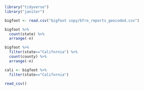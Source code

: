 ```r
library("tidyverse")
library("janitor")
```


```r
bigfoot <- read.csv("bigfoot copy/bfro_reports_geocoded.csv")
```

```r
bigfoot %>%
  count(state) %>%
  arrange(-n)
```

```r
bigfoot %>%
  filter(state=="California") %>%
  count(county) %>%
  arrange(-n)
```

```r
cali <- bigfoot %>%
  filter(state=="California")
```

```r
read_csv()
```

